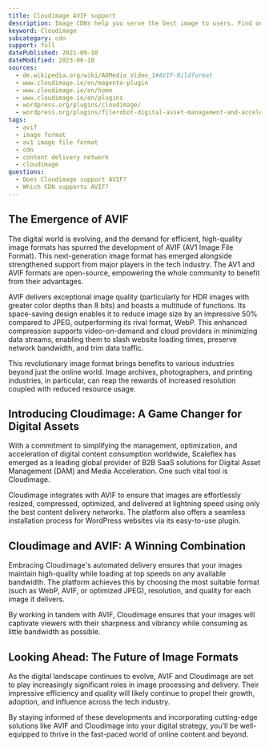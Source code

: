 ```yaml
---
title: Cloudimage AVIF support
description: Image CDNs help you serve the best image to users. Find out how you can use AVIF images in Cloudimage.
keyword: Cloudimage
subcategory: cdn
support: full
datePublished: 2021-09-10
dateModified: 2023-06-10
sources:
  - de.wikipedia.org/wiki/AOMedia_Video_1#AVIF-Bildformat
  - www.cloudimage.io/en/magento-plugin
  - www.cloudimage.io/en/home
  - www.cloudimage.io/en/plugins
  - wordpress.org/plugins/cloudimage/
  - wordpress.org/plugins/filerobot-digital-asset-management-and-acceleration/
tags:
  - avif
  - image format
  - av1 image file format
  - cdn
  - content delivery network
  - cloudimage
questions:
  - Does Cloudimage support AVIF?
  - Which CDN supports AVIF?
---
```


## The Emergence of AVIF

The digital world is evolving, and the demand for efficient, high-quality image formats has spurred the development of AVIF (AV1 Image File Format). This next-generation image format has emerged alongside strengthened support from major players in the tech industry. The AV1 and AVIF formats are open-source, empowering the whole community to benefit from their advantages.

AVIF delivers exceptional image quality (particularly for HDR images with greater color depths than 8 bits) and boasts a multitude of functions. Its space-saving design enables it to reduce image size by an impressive 50% compared to JPEG, outperforming its rival format, WebP. This enhanced compression supports video-on-demand and cloud providers in minimizing data streams, enabling them to slash website loading times, preserve network bandwidth, and trim data traffic.

This revolutionary image format brings benefits to various industries beyond just the online world. Image archives, photographers, and printing industries, in particular, can reap the rewards of increased resolution coupled with reduced resource usage.

## Introducing Cloudimage: A Game Changer for Digital Assets

With a commitment to simplifying the management, optimization, and acceleration of digital content consumption worldwide, Scaleflex has emerged as a leading global provider of B2B SaaS solutions for Digital Asset Management (DAM) and Media Acceleration. One such vital tool is Cloudimage.

Cloudimage integrates with AVIF to ensure that images are effortlessly resized, compressed, optimized, and delivered at lightning speed using only the best content delivery networks. The platform also offers a seamless installation process for WordPress websites via its easy-to-use plugin.

## Cloudimage and AVIF: A Winning Combination

Embracing Cloudimage's automated delivery ensures that your images maintain high-quality while loading at top speeds on any available bandwidth. The platform achieves this by choosing the most suitable format (such as WebP, AVIF, or optimized JPEG), resolution, and quality for each image it delivers.

By working in tandem with AVIF, Cloudimage ensures that your images will captivate viewers with their sharpness and vibrancy while consuming as little bandwidth as possible.

## Looking Ahead: The Future of Image Formats

As the digital landscape continues to evolve, AVIF and Cloudimage are set to play increasingly significant roles in image processing and delivery. Their impressive efficiency and quality will likely continue to propel their growth, adoption, and influence across the tech industry.

By staying informed of these developments and incorporating cutting-edge solutions like AVIF and Cloudimage into your digital strategy, you'll be well-equipped to thrive in the fast-paced world of online content and beyond.
